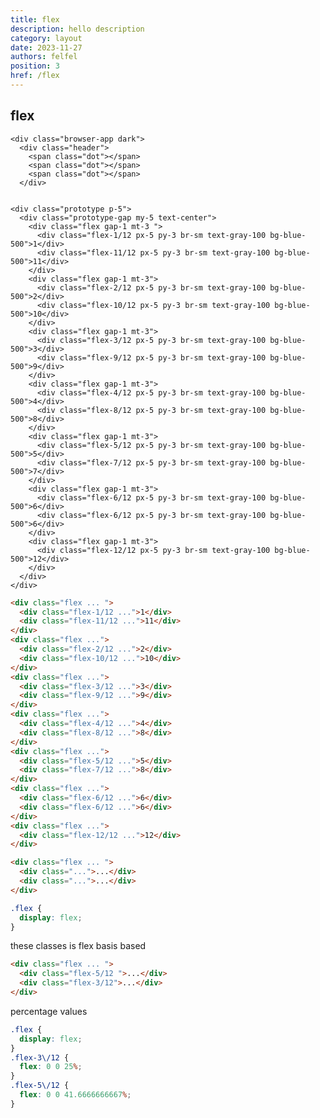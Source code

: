 ```yaml
---
title: flex
description: hello description
category: layout
date: 2023-11-27
authors: felfel
position: 3
href: /flex
---
```


## flex

  <div>

    <div class="browser-app dark">
      <div class="header">
        <span class="dot"></span>
        <span class="dot"></span>
        <span class="dot"></span>
      </div>
      
    
    <div class="prototype p-5">
      <div class="prototype-gap my-5 text-center">
        <div class="flex gap-1 mt-3 ">
          <div class="flex-1/12 px-5 py-3 br-sm text-gray-100 bg-blue-500">1</div>
          <div class="flex-11/12 px-5 py-3 br-sm text-gray-100 bg-blue-500">11</div>
        </div>
        <div class="flex gap-1 mt-3">
          <div class="flex-2/12 px-5 py-3 br-sm text-gray-100 bg-blue-500">2</div>
          <div class="flex-10/12 px-5 py-3 br-sm text-gray-100 bg-blue-500">10</div>
        </div>
        <div class="flex gap-1 mt-3">
          <div class="flex-3/12 px-5 py-3 br-sm text-gray-100 bg-blue-500">3</div>
          <div class="flex-9/12 px-5 py-3 br-sm text-gray-100 bg-blue-500">9</div>
        </div>
        <div class="flex gap-1 mt-3">
          <div class="flex-4/12 px-5 py-3 br-sm text-gray-100 bg-blue-500">4</div>
          <div class="flex-8/12 px-5 py-3 br-sm text-gray-100 bg-blue-500">8</div>
        </div>
        <div class="flex gap-1 mt-3">
          <div class="flex-5/12 px-5 py-3 br-sm text-gray-100 bg-blue-500">5</div>
          <div class="flex-7/12 px-5 py-3 br-sm text-gray-100 bg-blue-500">7</div>
        </div>
        <div class="flex gap-1 mt-3">
          <div class="flex-6/12 px-5 py-3 br-sm text-gray-100 bg-blue-500">6</div>
          <div class="flex-6/12 px-5 py-3 br-sm text-gray-100 bg-blue-500">6</div>
        </div>
        <div class="flex gap-1 mt-3">
          <div class="flex-12/12 px-5 py-3 br-sm text-gray-100 bg-blue-500">12</div>
        </div>
      </div>
    </div>
  
  </div>

```html demo.html
<div class="flex ... ">
  <div class="flex-1/12 ...">1</div>
  <div class="flex-11/12 ...">11</div>
</div>
<div class="flex ...">
  <div class="flex-2/12 ...">2</div>
  <div class="flex-10/12 ...">10</div>
</div>
<div class="flex ...">
  <div class="flex-3/12 ...">3</div>
  <div class="flex-9/12 ...">9</div>
</div>
<div class="flex ...">
  <div class="flex-4/12 ...">4</div>
  <div class="flex-8/12 ...">8</div>
</div>
<div class="flex ...">
  <div class="flex-5/12 ...">5</div>
  <div class="flex-7/12 ...">8</div>
</div>
<div class="flex ...">
  <div class="flex-6/12 ...">6</div>
  <div class="flex-6/12 ...">6</div>
</div>
<div class="flex ...">
  <div class="flex-12/12 ...">12</div>
</div>
```


```html app.html focus=1:1
<div class="flex ... ">
  <div class="...">...</div>
  <div class="...">...</div>
</div>
```


```css output.css
.flex {
  display: flex;
}
```

these classes is flex basis based

```html app.html focus=2,3
<div class="flex ... ">
  <div class="flex-5/12 ">...</div>
  <div class="flex-3/12">...</div>
</div>

```

percentage values

```css output.css focus=1:9
.flex {
  display: flex;
}
.flex-3\/12 {
  flex: 0 0 25%;
}
.flex-5\/12 {
  flex: 0 0 41.6666666667%;
}
```

</div>